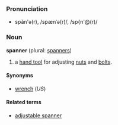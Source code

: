===Pronunciation===
*spăn'ə(r), /spænˈə(r)/, /sp{n'@(r)/

===Noun===
'''spanner''' (plural: [[spanners]])

# a [[hand tool]] for adjusting [[nut]]s and [[bolt]]s.

====Synonyms====
*[[wrench]] (''US'')

====Related terms====
*[[adjustable spanner]]